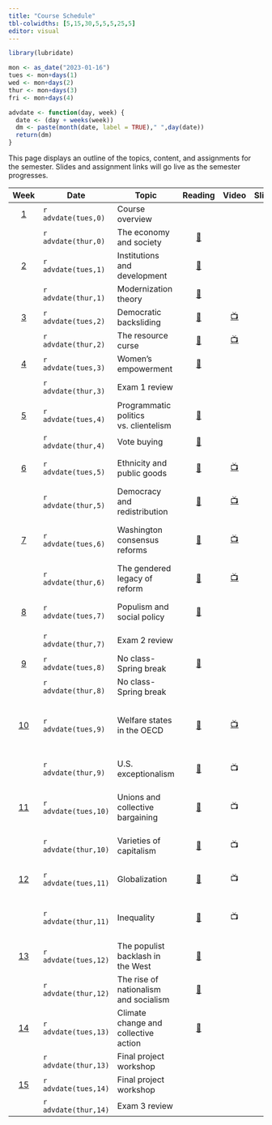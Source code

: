 ```yaml
---
title: "Course Schedule"
tbl-colwidths: [5,15,30,5,5,5,25,5]
editor: visual
---
```


```r
library(lubridate)

mon <- as_date("2023-01-16")
tues <- mon+days(1)
wed <- mon+days(2)
thur <- mon+days(3)
fri <- mon+days(4)

advdate <- function(day, week) {
  date <- (day + weeks(week))
  dm <- paste(month(date, label = TRUE)," ",day(date))
  return(dm)  
} 
```

This page displays an outline of the topics, content, and assignments
for the semester. Slides and assignment links will go live as the
semester progresses.

::: column-screen-inset-right
|           Week            | Date                 | Topic                                 |                                                                              Reading                                                                              |                                    Video                                    |                         Slides                         | Skill                                    |                                                                Assignment                                                                 |
|:-------:|---------|---------|:-------:|:-------:|:-------:|---------|:-------:|
|  [1](/weeks/week-1.html)  | `r advdate(tues,0)`  | Course overview                       |                                                                                                                                                                   |                                                                             |                                                        | Explore MS 365                           |                                                                                                                                           |
|                           | `r advdate(thur,0)`  | The economy and society               |       [📖](https://blackboard.gwu.edu/webapps/blackboard/execute/content/file?cmd=view&mode=designer&content_id=_12821132_1&course_id=_380501_1 "Polanyi")        |                                                                             |    [🖥️](/slides/lecture-1.html "Lecture 1 slides")     | Explore Tableau                          |                                                                                                                                           |
|  [2](/weeks/week-2.html)  | `r advdate(tues,1)`  | Institutions and development          |                            [📖](https://link-springer-com.proxygw.wrlc.org/article/10.1007/s11127-019-00645-z "Acemoglu and Robinson")                            |                                                                             |  [🖥️](/slides/lecture-2.1.html "Lecture 2.1 slides")   | Install Excel                            |                                                                                                                                           |
|                           | `r advdate(thur,1)`  | Modernization theory                  | [📖](https://blackboard.gwu.edu/webapps/blackboard/execute/content/file?cmd=view&mode=designer&content_id=_12817118_1&course_id=_380501_1 "Cheibub and Vreeland") |                                                                             |  [🖥️](/slides/lecture-2.2.html "Lecture 2.2 slides")   | Analyzing data                           |                                                                                                                                           |
|  [3](/weeks/week-3.html)  | `r advdate(tues,2)`  | Democratic backsliding                |                                               [📖](https://doi.org/10.1017/S1537592718003377 "Kaufman and Haggard")                                               | [📺](https://www.youtube.com/watch?v=jSl9rydcd7k "Data Assignment 1 Video") |  [🖥️](/slides/lecture-3.1.html "Lecture 3.1 slides")   | Importing data                           |                                                                                                                                           |
|                           | `r advdate(thur,2)`  | The resource curse                    |                                             [📖](https://www-jstor-org.proxygw.wrlc.org/stable/j.ctt7s3wz.10 "Ross")                                              |              [📺](https://www.youtube.com/watch?v=y7ESq_O3Odw)              |  [🖥️](/slides/lecture-3.2.html "Lecture 3.2 slides")   | Organizing data                          |                                       [🧮](/assignments/data-assignment-1.html "Data assignment 1")                                       |
|  [4](/weeks/week-4.html)  | `r advdate(tues,3)`  | Women's empowerment                   |                             [📖](https://www.econstor.eu/bitstream/10419/216551/1/cesifo1_wp8155.pdf "Hassami and Lopes da Fonseca")                              |                                                                             |  [🖥️](/slides/lecture-4.1.html "Lecture 4.1 slides")   | Bar charts                               |                                                                                                                                           |
|                           | `r advdate(thur,3)`  | Exam 1 review                         |                                                                                                                                                                   |                                                                             |  [🖥️](/slides/lecture-4.2.html "Lecture 4.2 slides")   | Line charts                              |                                                                    📘                                                                     |
|  [5](/weeks/week-5.html)  | `r advdate(tues,4)`  | Programmatic politics vs. clientelism |    [📖](https://blackboard.gwu.edu/webapps/blackboard/execute/content/file?cmd=view&mode=designer&content_id=_12817119_1&course_id=_380501_1 "Stokes et. al.")    |                                                                             | [🖥️](/slides/lecture-5.1.html "Distributive politics") | Scatter plots                            |                                                                                                                                           |
|                           | `r advdate(thur,4)`  | Vote buying                           |                                        [📖](https://ebookcentral.proquest.com/lib/gwu/reader.action?docID=5732981&ppg=112)                                        |                                                                             |  [🖥️](/slides/lecture-5.2.html "Lecture 5.2 slides")   | Maps                                     |                                                                                                                                           |
|  [6](/weeks/week-6.html)  | `r advdate(tues,5)`  | Ethnicity and public goods            |                                                        [📖](http://www.jstor.org/stable/25054263 "Miguel")                                                        |  [📺](https://www.youtube.com/watch?v=G9vKgrtDZ-w&t=72s "Bar chart video")  |  [🖥️](/slides/lecture-6.1.html "Lecture 6.1 slides")   | Creating bar charts in Excel             |                                                                                                                                           |
|                           | `r advdate(thur,5)`  | Democracy and redistribution          |                                   [📖](https://doi-org.proxygw.wrlc.org/10.1017/S1537592717002122 "Holland and Ross Schneider")                                   | [📺](https://www.youtube.com/watch?v=YOpwcihO-iY&t=39s "Line chart video")  |  [🖥️](/slides/lecture-6.2.html "Lecture 6.2 slides")   | Creating line charts in Excel            |                                                                                                                                           |
|  [7](/weeks/week-7.html)  | `r advdate(tues,6)`  | Washington consensus reforms          |                          [📖](https://www.brookings.edu/wp-content/uploads/2021/02/Washington-Consensus-Reforms.pdf "Archibong et. al.")                          |   [📺](https://www.youtube.com/watch?v=NDszBjbvSFA "Scatter plot video")    |  [🖥️](/slides/lecture-7.1.html "Lecture 7.1 slides")   | Creating scatter plots in Excel          |                                                                                                                                           |
|                           | `r advdate(thur,6)`  | The gendered legacy of reform         |                       [📖](https://eresgw-wrlc-org.proxygw.wrlc.org/x/docs/gelm/teitelbaum_emmanuel/LourdesChapter3.pdf "Beneria et. al.")                        |      [📺](https://www.youtube.com/watch?v=ixjWeXbYVl0 "Mapping video")      |  [🖥️](/slides/lecture-7.2.html "Lecture 7.2 slides")   | Creating Maps in Excel                   |                                       [🧮](/assignments/data-assignment-2.html "Data assignment 2")                                       |
|  [8](/weeks/week-8.html)  | `r advdate(tues,7)`  | Populism and social policy            |                                    [📖](https://onlinelibrary-wiley-com.proxygw.wrlc.org/doi/full/10.1111/dech.12578 "Putzel")                                    |                                                                             |  [🖥️](/slides/lecture-8.1.html "Lecture 8.1 slides")   | Writing with Zotero                      |                                                                                                                                           |
|                           | `r advdate(thur,7)`  | Exam 2 review                         |                                                                                                                                                                   |                                                                             |  [🖥️](/slides/lecture-8.2.html "Lecture 8.2 slides")   | Install Tableau                          | [📘](https://blackboard.gwu.edu/webapps/blackboard/content/listContentEditable.jsp?course_id=_380501_1&content_id=_12817116_1&mode=reset) |
|  [9](/weeks/week-9.html)  | `r advdate(tues,8)`  | No class-Spring break                 |                                        [📖](https://www.instructionalsolutions.com/blog/how-to-write-white-paper "Cullen")                                        |                                                                             |                                                        |                                          |                                                                                                                                           |
|                           | `r advdate(thur,8)`  | No class-Spring break                 |                                                                                                                                                                   |                                                                             |                                                        |                                          |                                                                                                                                           |
| [10](/weeks/week-10.html) | `r advdate(tues,9)`  | Welfare states in the OECD            |   [📖](https://blackboard.gwu.edu/webapps/blackboard/execute/content/file?cmd=view&mode=designer&content_id=_12817120_1&course_id=_380501_1 "Epsing-Andersen")    |          [📺](https://www.youtube.com/watch?v=yqAYuAf6zEc&t=175s)           | [🖥️](/slides/lecture-10.1.html "Lecture 10.1 slides")  | Wrangling data in the Power Query Editor |                                                                                                                                           |
|                           | `r advdate(thur,9)`  | U.S. exceptionalism                   |                                [📖](https://www.brookings.edu/wp-content/uploads/2001/06/2001b_bpea_alesina.pdf "Alesina et. al.")                                |                                     📺                                      | [🖥️](/slides/lecture-10.2.html "Lecture 10.2 slides")  | Upload data to Tableau                   |                                      [✍️](/project/project-assignment-1.qmd "Project Assignment 1")                                       |
| [11](/weeks/week-11.html) | `r advdate(tues,10)` | Unions and collective bargaining      |                       [📖](https://journals-sagepub-com.proxygw.wrlc.org/doi/full/10.1177/0143831X18780327 "Gumbrell-McCormick and Hyman")                        |                                     📺                                      | [🖥️](/slides/lecture-11.1.html "Lecture 11.1 slides")  | Create column chart in Tableau           |                                                                                                                                           |
|                           | `r advdate(thur,10)` | Varieties of capitalism               |                                           [📖](https://academic.oup.com/book/301/chapter/134893294 "Hall and Soskice")                                            |                                     📺                                      | [🖥️](/slides/lecture-11.2.html "Lecture 11.2 slides")  | Create line chart in Tableau             |                                                                                                                                           |
| [12](/weeks/week-12.html) | `r advdate(tues,11)` | Globalization                         |                               [📖](https://www.annualreviews.org/doi/full/10.1146/annurev-economics-080315-015041 "Autor et. al.")                                |                                     📺                                      | [🖥️](/slides/lecture-12.1.html "Lecture 12.1 slides")  | Create map in Tableau                    |                                                                                                                                           |
|                           | `r advdate(thur,11)` | Inequality                            |                                   [📖](https://www.amazon.com/gp/product/B07P92PDLF/ref=dbs_a_def_rwt_bibl_vppi_i2 "Stiglitz")                                    |                                     📺                                      | [🖥️](/slides/lecture-12.2.html "Lecture 12.2 slides")  | Create scatter plot in Tableau           |                                               [✍️](/assignments/project-assignment-2.html)                                                |
| [13](/weeks/week-13.html) | `r advdate(tues,12)` | The populist backlash in the West     |                                             [📖](https://www-jstor-org.proxygw.wrlc.org/stable/j.ctv2dzzqsn "Judis")                                              |                                                                             | [🖥️](/slides/lecture-13.1.html "Lecture 13.1 slides")  |                                          |                                                                                                                                           |
|                           | `r advdate(thur,12)` | The rise of nationalism and socialism |                                             [📖](https://www-jstor-org.proxygw.wrlc.org/stable/j.ctv2dzzqsn "Judis")                                              |                                                                             | [🖥️](/slides/lecture-13.2.html "Lecture 13.2 slides")  |                                          |                                                                                                                                           |
| [14](/weeks/week-14.html) | `r advdate(tues,13)` | Climate change and collective action  |                  [📖](https://direct.mit.edu/glep/article/20/4/4/95068/Prisoners-of-the-Wrong-Dilemma-Why-Distributive "Aklin and Mildenberger")                  |                                                                             |                           🖥️                           |                                          |                                                                                                                                           |
|                           | `r advdate(thur,13)` | Final project workshop                |                                                                                                                                                                   |                                                                             |                                                        |                                          |                                                                                                                                           |
| [15](/weeks/week-15.html) | `r advdate(tues,14)` | Final project workshop                |                                                                                                                                                                   |                                                                             |                                                        |                                          |                                                                                                                                           |
|                           | `r advdate(thur,14)` | Exam 3 review                         |                                                                                                                                                                   |                                                                             |                                                        |                                          |                                    📘 [✍️](/project/project-assignment-3.html "Project assignment 3")                                     |
:::
